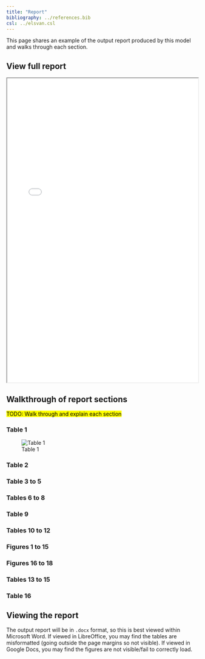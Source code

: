 ```yaml
---
title: "Report"
bibliography: ../references.bib
csl: ../elsvan.csl
---
```


This page shares an example of the output report produced by this model and walks through each section.

## View full report

<iframe width="100%" height="800" src="../pdf/example_report.pdf"></iframe>

## Walkthrough of report sections

<mark>TODO: Walk through and explain each section</mark>

### Table 1

![Table 1](../images/example_tab1.png)

### Table 2

### Table 3 to 5

### Tables 6 to 8

### Table 9

### Tables 10 to 12

### Figures 1 to 15

### Figures 16 to 18

### Tables 13 to 15

### Table 16

## Viewing the report

The output report will be in `.docx` format, so this is best viewed within Microsoft Word. If viewed in LibreOffice, you may find the tables are misformatted (going outside the page margins so not visible). If viewed in Google Docs, you may find the figures are not visible/fail to correctly load.
